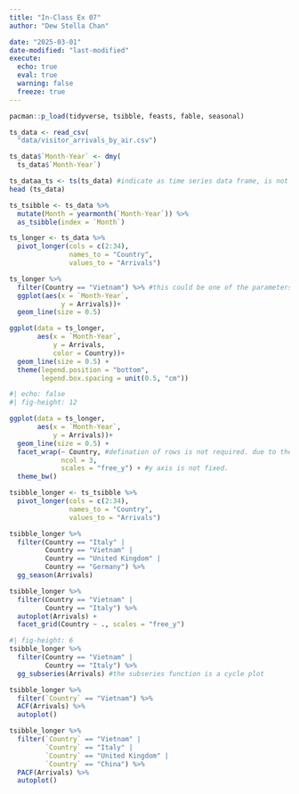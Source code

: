 ```yaml
---
title: "In-Class Ex 07"
author: "Dew Stella Chan"

date: "2025-03-01"
date-modified: "last-modified"
execute:
  echo: true
  eval: true
  warning: false
  freeze: true
---
```



```r
pacman::p_load(tidyverse, tsibble, feasts, fable, seasonal)
```


```r
ts_data <- read_csv(
  "data/visitor_arrivals_by_air.csv")
```

```r
ts_data$`Month-Year` <- dmy(
  ts_data$`Month-Year`)
```

```r
ts_dataa_ts <- ts(ts_data) #indicate as time series data frame, is not tsclassibble dataframe
head (ts_data)
```


```r
ts_tsibble <- ts_data %>%
  mutate(Month = yearmonth(`Month-Year`)) %>%
  as_tsibble(index = `Month`)
```


```r
ts_longer <- ts_data %>%
  pivot_longer(cols = c(2:34),
               names_to = "Country",
               values_to = "Arrivals")


```


```r
ts_longer %>%
  filter(Country == "Vietnam") %>% #this could be one of the parameters. 
  ggplot(aes(x = `Month-Year`, 
             y = Arrivals))+
  geom_line(size = 0.5)
```
```r
ggplot(data = ts_longer, 
       aes(x = `Month-Year`, 
           y = Arrivals,
           color = Country))+
  geom_line(size = 0.5) +
  theme(legend.position = "bottom", 
        legend.box.spacing = unit(0.5, "cm"))
```

```r
#| echo: false
#| fig-height: 12 

ggplot(data = ts_longer, 
       aes(x = `Month-Year`, 
           y = Arrivals))+
  geom_line(size = 0.5) +
  facet_wrap(~ Country, #defination of rows is not required. due to the facet_wrap. 
             ncol = 3,
             scales = "free_y") + #y axis is not fixed. 
  theme_bw()
```

```r
tsibble_longer <- ts_tsibble %>%
  pivot_longer(cols = c(2:34),
               names_to = "Country",
               values_to = "Arrivals")
```


```r
tsibble_longer %>%
  filter(Country == "Italy" |
         Country == "Vietnam" |
         Country == "United Kingdom" |
         Country == "Germany") %>% 
  gg_season(Arrivals)
```
```r
tsibble_longer %>%
  filter(Country == "Vietnam" |
         Country == "Italy") %>% 
  autoplot(Arrivals) + 
  facet_grid(Country ~ ., scales = "free_y")
```

```r
#| fig-height: 6
tsibble_longer %>%
  filter(Country == "Vietnam" |
         Country == "Italy") %>% 
  gg_subseries(Arrivals) #the subseries function is a cycle plot
```
```r
tsibble_longer %>%
  filter(`Country` == "Vietnam") %>%
  ACF(Arrivals) %>% 
  autoplot()
```
```r
tsibble_longer %>%
  filter(`Country` == "Vietnam" |
         `Country` == "Italy" |
         `Country` == "United Kingdom" |
         `Country` == "China") %>%
  PACF(Arrivals) %>%
  autoplot()


```

